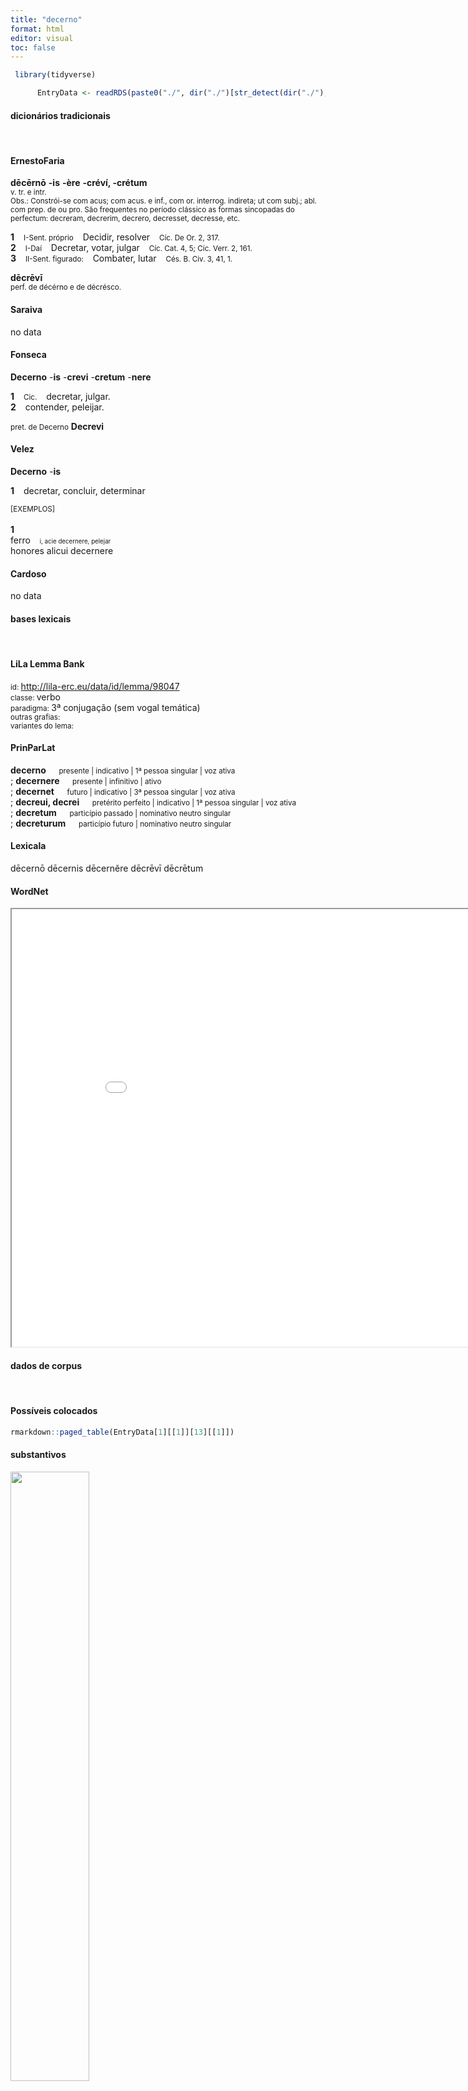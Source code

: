 ```yaml
---
title: "decerno"
format: html
editor: visual
toc: false
---
```



```r
 library(tidyverse) 

      EntryData <- readRDS(paste0("./", dir("./")[str_detect(dir("./"), "_xx100-101-99-101-114-110-111xx_.rds")]))

```


#### dicionários tradicionais

&emsp;




::: panel-tabset

#### ErnestoFaria

<b>dēcērnō</b> <b>-is</b> <b>-ère</b> <b>-créví, -crétum</b> <br> <small>v. tr. e intr.</small> <br> <small>Obs.: Constrói-se com acus; com acus. e inf., com or. interrog. indireta; ut com subj.; abl. com prep. de ou pro. São frequentes no período clássico as formas sincopadas do perfectum: decreram, decrerim, decrero, decresset, decresse, etc.</small>   <p> <b>1</b> &ensp; <small>I-Sent. próprio</small> &ensp; Decidir, resolver &ensp; <small>Cíc. De Or. 2, 317.</small> <br> <b>2</b> &ensp; <small>I-Daí</small> &ensp; Decretar, votar, julgar &ensp; <small>Cíc. Cat. 4, 5; Cíc. Verr. 2, 161.</small> <br> <b>3</b> &ensp; <small>II-Sent. figurado:</small> &ensp; Combater, lutar &ensp; <small>Cés. B. Civ. 3, 41, 1.</small> </p> 
 <b>dēcrēvī</b> <br> <small>perf. de décérno e de décrésco.</small> <br> <small></small>




#### Saraiva

no data




#### Fonseca

<b>Decerno</b> -<b>is</b> -<b>crevi</b> -<b>cretum</b> -<b>nere</b>   <p> <b>1</b> &ensp; <small>Cic.</small> &ensp; decretar, julgar. <br> <b>2</b> &ensp; contender, peleijar. </p> 
 <small>pret. de Decerno</small> <b>Decrevi</b>




#### Velez

<b>Decerno</b> -<b>is</b>   <p> <b>1</b> &ensp; decretar, concluir, determinar </p>   <p><small>[EXEMPLOS]</small><br> <br><b>1</b><br>ferro &ensp; <small><small>i, acie decernere, pelejar</small></small> <br> honores alicui decernere </p>




#### Cardoso

no data


:::



#### bases lexicais

&emsp;






::: panel-tabset

#### LiLa Lemma Bank

<small> id: </small> <a href=' http://lila-erc.eu/data/id/lemma/98047 ' target="_blank"> http://lila-erc.eu/data/id/lemma/98047 </a> <br>
<small> classe: </small> verbo    <br>
<small> paradigma: </small> 3ª conjugação (sem vogal temática) <br>
<small> outras grafias: </small>  <br>
<small> variantes do lema: </small>  <br>





#### PrinParLat

<b> decerno </b>&emsp;<small> presente | indicativo | 1ª pessoa singular | voz ativa </small><br>
; <b> decernere </b>&emsp;<small> presente | infinitivo | ativo </small><br>
; <b> decernet </b>&emsp;<small> futuro | indicativo | 3ª pessoa singular | voz ativa </small><br>
; <b> decreui, decrei </b>&emsp;<small> pretérito perfeito | indicativo | 1ª pessoa singular | voz ativa </small><br>
; <b> decretum </b>&emsp;<small> particípio passado | nominativo neutro singular </small><br>
; <b> decreturum </b>&emsp;<small> particípio futuro | nominativo neutro singular </small><br>





#### Lexicala

dēcernō 
 dēcernis 
 dēcernĕre 
 dēcrēvī 
 dēcrētum




#### WordNet

<iframe width='900' height='700' src='Media/Tree__xx100-101-99-101-114-110-111xx__sem_type_lexemes_pt.html'>

</iframe>


:::



#### dados de corpus

&emsp;




::: panel-tabset

#### Possíveis colocados

```r

rmarkdown::paged_table(EntryData[1][[1]][13][[1]])

```


#### substantivos

![](./Media/wordcloud__xx100-101-99-101-114-110-111xx__BY_collocate_scoreSUBST.webp){width=50% fig-alt='This chart plots collocate by scoreSUBST, for the headword decerno here are all the values plotted: collocate: supplicatio; scoreSUBST: 3. collocate: senatus; scoreSUBST: 3. collocate: praemium; scoreSUBST: 2. collocate: nouus; scoreSUBST: 0. collocate: ita; scoreSUBST: 0. collocate: ut; scoreSUBST: 0. collocate: nihil; scoreSUBST: 0. collocate: sum; scoreSUBST: 0'}




#### adjetivos

![](./Media/wordcloud__xx100-101-99-101-114-110-111xx__BY_collocate_scoreADJ.webp){width=50% fig-alt='This chart plots collocate by scoreADJ, for the headword decerno here are all the values plotted: collocate: supplicatio; scoreADJ: 0. collocate: senatus; scoreADJ: 0. collocate: praemium; scoreADJ: 0. collocate: nouus; scoreADJ: 2. collocate: ita; scoreADJ: 0. collocate: ut; scoreADJ: 0. collocate: nihil; scoreADJ: 0. collocate: sum; scoreADJ: 0'}




#### verbos

![](./Media/wordcloud__xx100-101-99-101-114-110-111xx__BY_collocate_scoreVERBO.webp){width=50% fig-alt='This chart plots collocate by scoreVERBO, for the headword decerno here are all the values plotted: collocate: supplicatio; scoreVERBO: 0. collocate: senatus; scoreVERBO: 0. collocate: praemium; scoreVERBO: 0. collocate: nouus; scoreVERBO: 0. collocate: ita; scoreVERBO: 0. collocate: ut; scoreVERBO: 0. collocate: nihil; scoreVERBO: 0. collocate: sum; scoreVERBO: 2'}




#### advérbios

![](./Media/wordcloud__xx100-101-99-101-114-110-111xx__BY_collocate_scoreADV.webp){width=50% fig-alt='This chart plots collocate by scoreADV, for the headword decerno here are all the values plotted: collocate: supplicatio; scoreADV: 0. collocate: senatus; scoreADV: 0. collocate: praemium; scoreADV: 0. collocate: nouus; scoreADV: 0. collocate: ita; scoreADV: 2. collocate: ut; scoreADV: 0. collocate: nihil; scoreADV: 0. collocate: sum; scoreADV: 0'}




#### preposições e conjunções

![](./Media/wordcloud__xx100-101-99-101-114-110-111xx__BY_collocate_scoreFUNC.webp){width=50% fig-alt='This chart plots collocate by scoreFUNC, for the headword decerno here are all the values plotted: collocate: supplicatio; scoreFUNC: 0. collocate: senatus; scoreFUNC: 0. collocate: praemium; scoreFUNC: 0. collocate: nouus; scoreFUNC: 0. collocate: ita; scoreFUNC: 0. collocate: ut; scoreFUNC: 20. collocate: nihil; scoreFUNC: 0. collocate: sum; scoreFUNC: 0'}


:::



::: panel-tabset

#### ExemplosTraduzidos

<p> supplicationem <b>decernitis</b> hostem non appellatis <br> <small> Cic.Phil.14.6.11 <br> Decretais uma ação de graça, não o chamais inimigo. <small> [JDD] </small> </small> </p>
; <p> res in extremum est adducta discrimen de libertate <b>decernitur</b> <br> <small> Cic.Phil.6.19.7 <br> A situação foi levada ao último limite; luta-se pela liberdade. <small> [JDD] </small> </small> </p>
; <p> <b>decernebat</b> enim ut ueteribus legibus tantum modo extra ordinem quaereretur <br> <small> Cic.Mil.14 <br> Pois decretava que se julgasse, por antigas leis, tão somente fora da ordem <small> [JDD] </small> </small> </p>
; <p> senatus <b>decreverat</b> ne prius comitia haberentur quam lex lata esset <br> <small> Cic.Att.4.17.3 <br> O senado tinha decretado que as eleições não se realizassem antes que a lei fosse promulgada. <small> [JDD] </small> </small> </p>
; <p> num quae rogatio lata num quae noua quaestio <b>decreta</b> est <br> <small> Cic.Mil.19 <br> Por acaso algum projeto de lei foi apresentado, por acaso um novo inquérito foi decretado? <small> [JDD] </small> </small> </p>
; <p> nihil de eius morte populus consultus est nulla quaestio <b>decreta</b> a senatu est <br> <small> Cic.Mil.16 <br> O povo não foi consultado a respeito de sua morte, nenhum inquérito foi decretado pelo senado. <small> [JDD] </small> </small> </p>
; <p> est enim ita <b>decretum</b> ut si ille auctoritati senatus non paruisset ad saga iretur <br> <small> Cic.Phil.6.9.6 <br> Pois assim foi decretado: que, se ele não se submetesse à autoridade do senado, ia-se aos trajes de guerra. <small> [JDD] </small> </small> </p>
; <p> is et nudius tertius in custodiam ciuis Romanos dedit et supplicationem mihi <b>decreuit</b> et indices hesterno die maximis praemiis adfecit <br> <small> Cic.Catil.4.10.3 <br> Esse, há três dias, tanto mandou cidadãos romanos para a cadeia, como também decretou uma ação de graças para mim e, no dia de ontem, premiou os delatores com as maiores recompensas. <small> [JDD, de outra edição] </small> </small> </p>





#### Frequência por autor

![](./Media/barchart__xx100-101-99-101-114-110-111xx__lemma_BY_author_Frequencies.webp){width=50% fig-alt='This charts plots the frequency of lemma by author_Frequencies. The Sallustius subcorpus registers the highest normalized frequency, with the value of 12.06 and an absolute frequency of 13. The Seneca subcorpus follows, with a normalized frequency of 0.75 and an absolute frequency of 4. the subcorpus with the least normalized frequency is Horatius with the normalized value of 0 and an absolute freqeuncy of 0. here are all the values: subcorpus: Caesar ; normalized frequency: 4 ; absolute frequency: 1.51068811843795. subcorpus: Cicero ; normalized frequency: 87 ; absolute frequency: 5.4197503177095. subcorpus: Horatius ; normalized frequency: 0 ; absolute frequency: 0. subcorpus: Ovidius ; normalized frequency: 0 ; absolute frequency: 0. subcorpus: Phaedrus ; normalized frequency: 1 ; absolute frequency: 1.5181417944436. subcorpus: Sallustius ; normalized frequency: 13 ; absolute frequency: 12.0582506261015. subcorpus: Seneca ; normalized frequency: 4 ; absolute frequency: 0.746533286052892. subcorpus: Suetonius ; normalized frequency: 1 ; absolute frequency: 11.0253583241455. subcorpus: Tacitus ; normalized frequency: 0 ; absolute frequency: 0. subcorpus: Vergilius ; normalized frequency: 0 ; absolute frequency: 0. subcorpus: Hieronymus ; normalized frequency: 0 ; absolute frequency: 0'}




#### Frequência por gênero

![](./Media/barchart__xx100-101-99-101-114-110-111xx__lemma_BY_genre_Frequencies.webp){width=50% fig-alt='This charts plots the frequency of lemma by genre_Frequencies. The Prosa.oratória subcorpus registers the highest normalized frequency, with the value of 6.43 and an absolute frequency of 67. The Prosa.oratória subcorpus follows, with a normalized frequency of 6.43 and an absolute frequency of 67. the subcorpus with the least normalized frequency is Poesia.lírica with the normalized value of 0 and an absolute freqeuncy of 0. here are all the values: subcorpus: Prosa.histórica ; normalized frequency: 18 ; absolute frequency: 4.38180092017819. subcorpus: Prosa.filosófica ; normalized frequency: 3 ; absolute frequency: 0.494225795291676. subcorpus: Prosa.oratória ; normalized frequency: 67 ; absolute frequency: 6.43284398913137. subcorpus: Prosa.epistolográfica ; normalized frequency: 20 ; absolute frequency: 5.29955748694984. subcorpus: Poesia.lírica ; normalized frequency: 0 ; absolute frequency: 0. subcorpus: Poesia.didática ; normalized frequency: 1 ; absolute frequency: 0.848248367121893. subcorpus: Poesia.trágica ; normalized frequency: 1 ; absolute frequency: 0.868658790826963. subcorpus: Poesia.épica ; normalized frequency: 0 ; absolute frequency: 0. subcorpus: Prosa.ficcional ; normalized frequency: 0 ; absolute frequency: 0'}




#### Frequência por século

![](./Media/barchart__xx100-101-99-101-114-110-111xx__lemma_BY_period_Frequencies.webp){width=50% fig-alt='This charts plots the frequency of lemma by period_Frequencies. The I.a.C. subcorpus registers the highest normalized frequency, with the value of 4.84 and an absolute frequency of 104. The I.d.C. subcorpus follows, with a normalized frequency of 0.76 and an absolute frequency of 5. the subcorpus with the least normalized frequency is IV.d.C. with the normalized value of 0 and an absolute freqeuncy of 0. here are all the values: subcorpus: I.a.C. ; normalized frequency: 104 ; absolute frequency: 4.84058645566674. subcorpus: I.d.C. ; normalized frequency: 5 ; absolute frequency: 0.764876854826373. subcorpus: II.d.C. ; normalized frequency: 1 ; absolute frequency: 2.61780104712042. subcorpus: IV.d.C. ; normalized frequency: 0 ; absolute frequency: 0'}


:::

